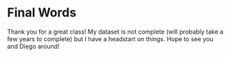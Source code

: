 # Final Words

Thank you for a great class! My dataset is not complete (will probably take a few years to complete) but I have a headstart on things.
Hope to see you and Diego around!
